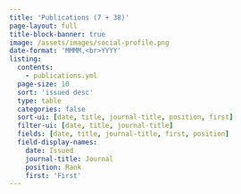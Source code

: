 ```yaml
---
title: 'Publications (7 + 38)'
page-layout: full
title-block-banner: true
image: /assets/images/social-profile.png
date-format: 'MMMM,<br>YYYY'
listing:
  contents:
    - publications.yml
  page-size: 10
  sort: 'issued desc'
  type: table
  categories: false
  sort-ui: [date, title, journal-title, position, first]
  filter-ui: [date, title, journal-title]
  fields: [date, title, journal-title, first, position]
  field-display-names:
    date: Issued
    journal-title: Journal
    position: Rank
    first: 'First'
---
```

